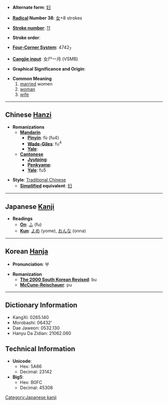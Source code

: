 * '''Alternate form''': [[妇]]

* '''[[Wiktionary:Chinese radical index| Radical]] Number 38''': [[Wiktionary:Chinese radical index 女|女]]+8 strokes

* '''[[Wiktionary:Chinese total strokes index|Stroke number]]''': [[Wiktionary:Chinese total strokes index 11|11]]

* '''Stroke order''': 

* '''[[Wiktionary:Chinese four corner index|Four-Corner System]]''': 4742<sub>7</sub>

* '''[[Wiktionary:Chinese Cangjie index|Cangjie input]]''': 女尸一月 (VSMB)

* '''Graphical Significance and Origin''': 

* '''Common Meaning'''
*#[[married]] women
*# [[woman]]
*# [[wife]]


----

== Chinese [[Hanzi]] ==

* '''Romanizations'''
** '''[[Mandarin]]'''
*** '''[[Pinyin]]''': fù (fu4)
*** '''[[Wade-Giles]]''': fu<sup>4</sup>
*** '''[[Yale]]''': 
** '''[[Cantonese]]'''
*** '''[[Jyutping]]''':
*** '''[[Penkyamp]]''': 
*** '''[[Yale]]''': fu5

* '''Style''': [[Traditional Chinese]] 
** '''[[Simplified Chinese|Simplified]] equivalent''': [[妇]]


----

== Japanese [[Kanji]] ==

* '''Readings'''
** '''[[On]]''': [[ふ]] (fu)
** '''[[Kun]]''': [[よめ]] (yome), [[おんな]] (onna)


----

== Korean [[Hanja]] ==

* '''Pronunciation''': 부

* '''Romanization'''
** '''[[The 2000 South Korean Revised Romanization|The 2000 South Korean Revised]]''': bu
** '''[[McCune-Reischauer]]''': pu

----

== Dictionary Information ==

* KangXi: 0265.140
* Morobashi: 06432'
* Dae Jaweon: 0532.130
* Hanyu Da Zidian: 21062.060

== Technical Information ==

* '''Unicode''':
** Hex: 5A66
** Decimal: 23142
* '''Big5''':
** Hex: B0FC
** Decimal: 45308

[[Category:Japanese kanji]]